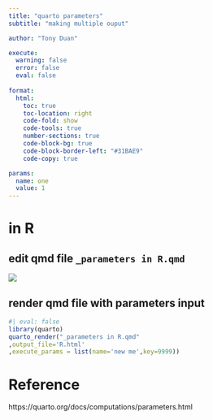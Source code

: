 ```yaml
---
title: "quarto parameters"
subtitle: "making multiple ouput"

author: "Tony Duan"

execute:
  warning: false
  error: false
  eval: false
  
format:
  html:
    toc: true
    toc-location: right
    code-fold: show
    code-tools: true
    number-sections: true
    code-block-bg: true
    code-block-border-left: "#31BAE9"
    code-copy: true

params:
  name: one
  value: 1
---
```


# in R

## edit qmd file `_parameters in R.qmd`

![](images/paste-2.png)

## render qmd file with parameters input

```r
#| eval: false
library(quarto)
quarto_render("_parameters in R.qmd"
,output_file='R.html'
,execute_params = list(name='new me',key=9999))
```

# Reference

https://quarto.org/docs/computations/parameters.html